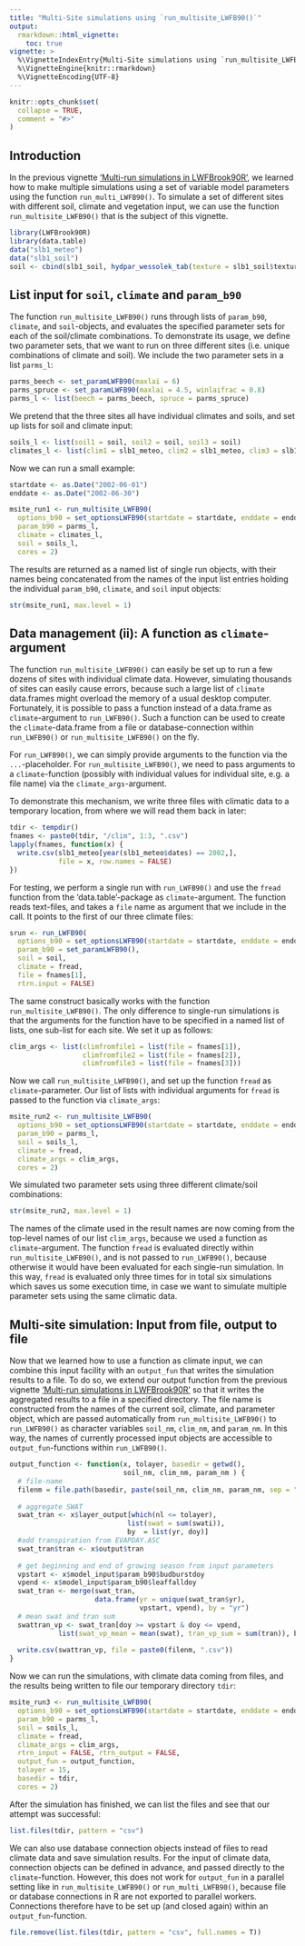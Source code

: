 ```yaml
---
title: "Multi-Site simulations using `run_multisite_LWFB90()`"
output: 
  rmarkdown::html_vignette:
    toc: true
vignette: >
  %\VignetteIndexEntry{Multi-Site simulations using `run_multisite_LWFB90()`}
  %\VignetteEngine{knitr::rmarkdown}
  %\VignetteEncoding{UTF-8}
---
```


```r
knitr::opts_chunk$set(
  collapse = TRUE,
  comment = "#>"
)
```

## Introduction

In the previous vignette ['Multi-run simulations in LWFBrook90R'](LWFBrook90R-3-Multiruns.html), we learned how to make multiple simulations using a set of variable model parameters using the function `run_multi_LWFB90()`. 
To simulate a set of different sites with different soil, climate and vegetation input, we can use the function `run_multisite_LWFB90()` that is the subject of this vignette.

```r
library(LWFBrook90R)
library(data.table)
data("slb1_meteo")
data("slb1_soil")
soil <- cbind(slb1_soil, hydpar_wessolek_tab(texture = slb1_soil$texture))
```

## List input for `soil`, `climate` and `param_b90`

The function `run_multisite_LWFB90()` runs through lists of `param_b90`, `climate`, and `soil`-objects, and evaluates the specified parameter sets for each of the soil/climate combinations. To
demonstrate its usage, we define two parameter sets, that we want to run on
three different sites (i.e. unique combinations of climate and soil). We include the two parameter sets in a list `parms_l`:

```r
parms_beech <- set_paramLWFB90(maxlai = 6)
parms_spruce <- set_paramLWFB90(maxlai = 4.5, winlaifrac = 0.8)
parms_l <- list(beech = parms_beech, spruce = parms_spruce)
```

We pretend that the three sites all have individual climates and soils, and set
up lists for soil and climate input:

```r
soils_l <- list(soil1 = soil, soil2 = soil, soil3 = soil)
climates_l <- list(clim1 = slb1_meteo, clim2 = slb1_meteo, clim3 = slb1_meteo)
```

Now we can run a small example:

```r
startdate <- as.Date("2002-06-01")
enddate <- as.Date("2002-06-30")

msite_run1 <- run_multisite_LWFB90(
  options_b90 = set_optionsLWFB90(startdate = startdate, enddate = enddate),
  param_b90 = parms_l,
  climate = climates_l,
  soil = soils_l,
  cores = 2)
```

The results are returned as a named list of single run objects, with their names being
concatenated from the names of the input list entries holding the individual
`param_b90`, `climate`, and `soil` input objects:

```r
str(msite_run1, max.level = 1)
```


## Data management (ii): A function as `climate`-argument

The function `run_multisite_LWFB90()` can easily be set up to run a few dozens
of sites with individual climate data. However, simulating thousands of sites
can easily cause errors, because such a large list of `climate` data.frames
might overload the memory of a usual desktop computer. Fortunately, it is
possible to pass a function instead of a data.frame as `climate`-argument to
`run_LWFB90()`. Such a function can be used to create the `climate`-data.frame
from a file or database-connection within `run_LWFB90()` or
`run_multisite_LWFB90()` on the fly. 

For `run_LWFB90()`, we can simply provide arguments to the function via the
`...`-placeholder. For `run_multisite_LWFB90()`, we need to pass arguments to a
`climate`-function (possibly with individual values for individual site, e.g. a
file name) via the `climate_args`-argument.

To demonstrate this mechanism, we write three files with climatic data to a
temporary location, from where we will read them back in later:

```r
tdir <- tempdir()
fnames <- paste0(tdir, "/clim", 1:3, ".csv")
lapply(fnames, function(x) {
  write.csv(slb1_meteo[year(slb1_meteo$dates) == 2002,], 
            file = x, row.names = FALSE)
})

```

For testing, we perform a single run with `run_LWFB90()` and use the `fread`
function from the 'data.table'-package as `climate`-argument. The function reads
text-files, and takes a `file` name as argument that we include in the call. It
points to the first of our three climate files:

```r
srun <- run_LWFB90(
  options_b90 = set_optionsLWFB90(startdate = startdate, enddate = enddate),
  param_b90 = set_paramLWFB90(),
  soil = soil,
  climate = fread,
  file = fnames[1],
  rtrn.input = FALSE)
```

The same construct basically works with the function `run_multisite_LWFB90()`.
The only difference to single-run simulations is that the arguments for the
function have to be specified in a named list of lists, one sub-list for each
site. We set it up as follows:

```r
clim_args <- list(climfromfile1 = list(file = fnames[1]),
                  climfromfile2 = list(file = fnames[2]),
                  climfromfile3 = list(file = fnames[3]))
```

Now we call `run_multisite_LWFB90()`, and set up the function `fread` as
`climate`-parameter. Our list of lists with individual arguments for `fread` is
passed to the function via `climate_args`:

```r
msite_run2 <- run_multisite_LWFB90(
  options_b90 = set_optionsLWFB90(startdate = startdate, enddate = enddate),
  param_b90 = parms_l,
  soil = soils_l,
  climate = fread,
  climate_args = clim_args,
  cores = 2)
```

We simulated two parameter sets using three different climate/soil combinations:

```r
str(msite_run2, max.level = 1)
```

The names of the climate used in the result names are now coming from the
top-level names of our list `clim_args`, because we used a function as
`climate`-argument. The function `fread` is evaluated directly within
`run_multisite_LWFB90()`, and is not passed to `run_LWFB90()`, because otherwise
it would have been evaluated for each single-run simulation. In this way,
`fread` is evaluated only three times for in total six simulations which saves
us some execution time, in case we want to simulate multiple parameter sets using the
same climatic data.

## Multi-site simulation: Input from file, output to file

Now that we learned how to use a function as climate input, we can combine this
input facility with an `output_fun` that writes the simulation results to a
file. To do so, we extend our output function from the previous vignette
['Multi-run simulations in LWFBrook90R'](LWFBrook90R-3-Multiruns.html) so that
it writes the aggregated results to a file in a specified directory. The file name is
constructed from the names of the current soil, climate, and parameter object,
which are passed automatically from `run_multisite_LWFB90()` to `run_LWFB90()`
as character variables `soil_nm`, `clim_nm`, and `param_nm`. In this way, the
names of currently processed input objects are accessible to
`output_fun`-functions within `run_LWFB90()`.

```r
output_function <- function(x, tolayer, basedir = getwd(),
                            soil_nm, clim_nm, param_nm ) {
  # file-name
  filenm = file.path(basedir, paste(soil_nm, clim_nm, param_nm, sep = "_"))
  
  # aggregate SWAT
  swat_tran <- x$layer_output[which(nl <= tolayer), 
                             list(swat = sum(swati)),
                             by  = list(yr, doy)]
  #add transpiration from EVAPDAY.ASC
  swat_tran$tran <- x$output$tran
  
  # get beginning and end of growing season from input parameters
  vpstart <- x$model_input$param_b90$budburstdoy
  vpend <- x$model_input$param_b90$leaffalldoy
  swat_tran <- merge(swat_tran,
                     data.frame(yr = unique(swat_tran$yr),
                                vpstart, vpend), by = "yr")
  # mean swat and tran sum
  swattran_vp <- swat_tran[doy >= vpstart & doy <= vpend, 
            list(swat_vp_mean = mean(swat), tran_vp_sum = sum(tran)), by = yr]
  
  write.csv(swattran_vp, file = paste0(filenm, ".csv"))
}
```

Now we can run the simulations, with climate data coming from files, and the
results being written to file our temporary directory `tdir`:

```r
msite_run3 <- run_multisite_LWFB90(
  options_b90 = set_optionsLWFB90(startdate = startdate, enddate = enddate),
  param_b90 = parms_l,
  soil = soils_l,
  climate = fread,
  climate_args = clim_args,
  rtrn_input = FALSE, rtrn_output = FALSE,
  output_fun = output_function,
  tolayer = 15,
  basedir = tdir,
  cores = 2)
```

After the simulation has finished, we can list the files and see that our
attempt was successful:

```r
list.files(tdir, pattern = "csv")
```

We can also use database connection objects instead of files to read
climate data and save simulation results. For the input of climate data,
connection objects can be defined in advance, and passed directly to the
`climate`-function. However, this does not work for `output_fun` in a parallel
setting like in `run_multisite_LWFB90()` or `run_multi_LWFB90()`, because file
or database connections in R are not exported to parallel workers. Connections
therefore have to be set up (and closed again) within an `output_fun`-function.

```r
file.remove(list.files(tdir, pattern = "csv", full.names = T))
```

